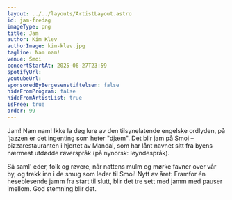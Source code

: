 ```yaml
---
layout: ../../layouts/ArtistLayout.astro
id: jam-fredag
imageType: png
title: Jam
author: Kim Klev
authorImage: kim-klev.jpg
tagline: Nam nam!
venue: Smoi
concertStartAt: 2025-06-27T23:59
spotifyUrl:
youtubeUrl:
sponsoredByBergesenstiftelsen: false
hideFromProgram: false
hideFromArtistList: true
isFree: true
order: 99
---
```


Jam! Nam nam! Ikke la deg lure av den tilsynelatende engelske ordlyden, på 'jazzen er det ingenting som heter "djæm". Det blir jam på Smoi – pizzarestauranten i hjertet av Mandal, som har lånt navnet sitt fra byens nærmest utdødde røverspråk (på nynorsk: løyndespråk).

Så saml' eder, folk og røvere, når nattens mulm og mørke favner over vår by, og trekk inn i de smug som leder til Smoi! Nytt av året: Framfor én heseblesende jamm fra start til slutt, blir det tre sett med jamm med pauser imellom. God stemning blir det.
